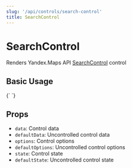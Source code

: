 ```yaml
---
slug: '/api/controls/search-control'
title: SearchControl
---
```



# SearchControl

Renders Yandex.Maps API [SearchControl][control] control

## Basic Usage

<Canvas>
  {`
  <YMaps>
    <Map
      defaultState={{
        center: [55.751574, 37.573856],
        zoom: 9,
        controls: [],
      }}
    >
      <SearchControl options={{ float: 'right' }} />
    </Map>
  </YMaps>
`}
</Canvas>

## Props

- `data`: Control data
- `defaultData`: Uncontrolled control data
- `options`: Control options
- `defaultOptions`: Uncontrolled control options
- `state`: Control state
- `defaultState`: Uncontrolled control state

[control]: https://tech.yandex.com/maps/doc/jsapi/2.1/ref/reference/control.SearchControl-docpage/
